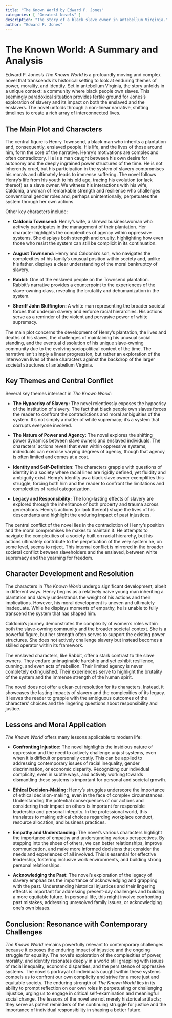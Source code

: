 ```yaml
---
title: "The Known World by Edward P. Jones"
categories: [ "Greatest Novels" ]
description: "The story of a black slave owner in antebellum Virginia."
author: "Edward P. Jones"
---
```

# The Known World: A Summary and Analysis

Edward P. Jones's *The Known World* is a profoundly moving and complex novel that transcends its historical setting to look at enduring themes of power, morality, and identity. Set in antebellum Virginia, the story unfolds in a unique context: a community where black people own slaves. This seemingly paradoxical situation provides fertile ground for Jones's exploration of slavery and its impact on both the enslaved and the enslavers. The novel unfolds through a non-linear narrative, shifting timelines to create a rich array of interconnected lives.

## The Main Plot and Characters

The central figure is Henry Townsend, a black man who inherits a plantation and, consequently, enslaved people.  His life, and the lives of those around him, form the core of the narrative.  Henry's motivations are complex and often contradictory.  He is a man caught between his own desire for autonomy and the deeply ingrained power structures of the time. He is not inherently cruel, but his participation in the system of slavery compromises his morals and ultimately leads to immense suffering.  The novel follows Henry's life from his youth to his old age, tracing his evolution (or lack thereof) as a slave owner.  We witness his interactions with his wife, Caldonia, a woman of remarkable strength and resilience who challenges conventional gender roles and, perhaps unintentionally, perpetuates the system through her own actions.

Other key characters include:

* **Caldonia Townsend:** Henry's wife, a shrewd businesswoman who actively participates in the management of their plantation.  Her character highlights the complexities of agency within oppressive systems. She displays both strength and cruelty, highlighting how even those who resist the system can still be complicit in its continuation.

* **August Townsend:** Henry and Caldonia's son, who navigates the complexities of his family's unusual position within society and, unlike his father, displays a clear understanding of the moral bankruptcy of slavery.

* **Rabbit:** One of the enslaved people on the Townsend plantation. Rabbit's narrative provides a counterpoint to the experiences of the slave-owning class, revealing the brutality and dehumanization in the system.

* **Sheriff John Skiffington:** A white man representing the broader societal forces that underpin slavery and enforce racial hierarchies.  His actions serve as a reminder of the violent and pervasive power of white supremacy.

The main plot concerns the development of Henry's plantation, the lives and deaths of his slaves, the challenges of maintaining his unusual social standing, and the eventual dissolution of his unique slave-owning community due to the evolving sociopolitical context of the time. The narrative isn't simply a linear progression, but rather an exploration of the interwoven lives of these characters against the backdrop of the larger societal structures of antebellum Virginia.

## Key Themes and Central Conflict

Several key themes intersect in *The Known World*:

* **The Hypocrisy of Slavery:** The novel relentlessly exposes the hypocrisy of the institution of slavery. The fact that black people own slaves forces the reader to confront the contradictions and moral ambiguities of the system. It's not simply a matter of white supremacy; it's a system that corrupts everyone involved.

* **The Nature of Power and Agency:** The novel explores the shifting power dynamics between slave owners and enslaved individuals. The characters' actions reveal that even within oppressive systems, individuals can exercise varying degrees of agency, though that agency is often limited and comes at a cost.

* **Identity and Self-Definition:** The characters grapple with questions of identity in a society where racial lines are rigidly defined, yet fluidity and ambiguity exist.  Henry's identity as a black slave owner exemplifies this struggle, forcing both him and the reader to confront the limitations and complexities of racial categorization.

* **Legacy and Responsibility:** The long-lasting effects of slavery are explored through the inheritance of both property and trauma across generations. Henry's actions (or lack thereof) shape the lives of his descendants and highlight the enduring impact of past injustices.

The central conflict of the novel lies in the contradiction of Henry's position and the moral compromises he makes to maintain it. He attempts to navigate the complexities of a society built on racial hierarchy, but his actions ultimately contribute to the perpetuation of the very system he, on some level, seems to reject. This internal conflict is mirrored in the broader societal conflict between slaveholders and the enslaved, between white supremacy and the yearning for freedom.


## Character Development and Resolution

The characters in *The Known World* undergo significant development, albeit in different ways. Henry begins as a relatively naive young man inheriting a plantation and slowly understands the weight of his actions and their implications. However, his moral development is uneven and ultimately inadequate. While he displays moments of empathy, he is unable to fully transcend the system that has shaped him.

Caldonia's journey demonstrates the complexity of women's roles within both the slave-owning community and the broader societal context. She is a powerful figure, but her strength often serves to support the existing power structures.  She does not actively challenge slavery but instead becomes a skilled operator within its framework.

The enslaved characters, like Rabbit, offer a stark contrast to the slave owners. They endure unimaginable hardship and yet exhibit resilience, cunning, and even acts of rebellion. Their limited agency is never completely extinguished. Their experiences serve to highlight the brutality of the system and the immense strength of the human spirit.

The novel does not offer a clear-cut resolution for its characters. Instead, it showcases the lasting impacts of slavery and the complexities of its legacy. It leaves the reader to grapple with the ambiguous outcomes of the characters' choices and the lingering questions about responsibility and justice.

## Lessons and Moral Application

*The Known World* offers many lessons applicable to modern life:

* **Confronting Injustice:** The novel highlights the insidious nature of oppression and the need to actively challenge unjust systems, even when it is difficult or personally costly. This can be applied to addressing contemporary issues of racial inequality, gender discrimination, or economic disparity. Recognizing our individual complicity, even in subtle ways, and actively working towards dismantling these systems is important for personal and societal growth.

* **Ethical Decision-Making:** Henry's struggles underscore the importance of ethical decision-making, even in the face of complex circumstances. Understanding the potential consequences of our actions and considering their impact on others is important for responsible leadership and personal integrity. In the professional world, this translates to making ethical choices regarding workplace conduct, resource allocation, and business practices.

* **Empathy and Understanding:** The novel's various characters highlight the importance of empathy and understanding various perspectives. By stepping into the shoes of others, we can better relationships, improve communication, and make more informed decisions that consider the needs and experiences of all involved. This is essential for effective leadership, fostering inclusive work environments, and building strong personal relationships.

* **Acknowledging the Past:** The novel's exploration of the legacy of slavery emphasizes the importance of acknowledging and grappling with the past. Understanding historical injustices and their lingering effects is important for addressing present-day challenges and building a more equitable future. In personal life, this might involve confronting past mistakes, addressing unresolved family issues, or acknowledging one's own biases.


## Conclusion: Resonance with Contemporary Challenges

*The Known World* remains powerfully relevant to contemporary challenges because it exposes the enduring impact of injustice and the ongoing struggle for equality. The novel's exploration of the complexities of power, morality, and identity resonates deeply in a world still grappling with issues of racial inequality, economic disparities, and the persistence of oppressive systems. The novel's portrayal of individuals caught within these systems compels us to confront our own complicity and strive for a more just and equitable society. The enduring strength of *The Known World* lies in its ability to prompt reflection on our own roles in perpetuating or challenging injustice, urging us to engage in critical self-examination and meaningful social change. The lessons of the novel are not merely historical artifacts; they serve as potent reminders of the continuing struggle for justice and the importance of individual responsibility in shaping a better future.

